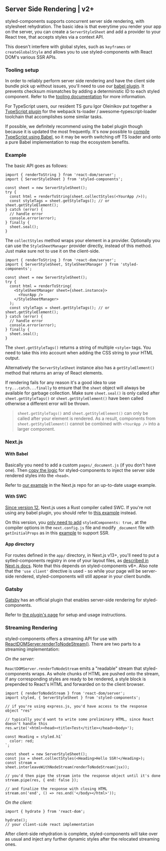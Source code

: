 ## Server Side Rendering | v2+

styled-components supports concurrent server side rendering, with stylesheet rehydration.
The basic idea is that everytime you render your app on the server, you can create
a `ServerStyleSheet` and add a provider to your React tree, that accepts styles
via a context API.

This doesn't interfere with global styles, such as `keyframes` or `createGlobalStyle` and
allows you to use styled-components with React DOM's various SSR APIs.

### Tooling setup

In order to reliably perform server side rendering and have the client side bundle pick up without issues, you'll need to use our [babel plugin](/docs/tooling#babel-plugin). It prevents checksum mismatches by adding a deterministic ID to each styled component. Refer to the [tooling documentation](/docs/tooling#serverside-rendering) for more information.

For TypeScript users, our resident TS guru Igor Oleinikov put together a [TypeScript plugin](/docs/tooling#typescript-plugin) for the webpack ts-loader / awesome-typescript-loader toolchain that accomplishes some similar tasks.

If possible, we definitely recommend using the babel plugin though because it is updated the most frequently. It's now possible to [compile TypeScript using Babel](https://babeljs.io/docs/en/babel-preset-typescript), so it may be worth switching off TS loader and onto a pure Babel implementation to reap the ecosystem benefits.

### Example

The basic API goes as follows:

```tsx
import { renderToString } from 'react-dom/server';
import { ServerStyleSheet } from 'styled-components';

const sheet = new ServerStyleSheet();
try {
  const html = renderToString(sheet.collectStyles(<YourApp />));
  const styleTags = sheet.getStyleTags(); // or sheet.getStyleElement();
} catch (error) {
  // handle error
  console.error(error);
} finally {
  sheet.seal();
}
```

The `collectStyles` method wraps your element in a provider. Optionally you can use
the `StyleSheetManager` provider directly, instead of this method. Just make sure not to
use it on the client-side.

```tsx
import { renderToString } from 'react-dom/server';
import { ServerStyleSheet, StyleSheetManager } from 'styled-components';

const sheet = new ServerStyleSheet();
try {
  const html = renderToString(
    <StyleSheetManager sheet={sheet.instance}>
      <YourApp />
    </StyleSheetManager>
  );
  const styleTags = sheet.getStyleTags(); // or sheet.getStyleElement();
} catch (error) {
  // handle error
  console.error(error);
} finally {
  sheet.seal();
}
```

The `sheet.getStyleTags()` returns a string of multiple `<style>` tags.
You need to take this into account when adding the CSS string to your HTML output.

Alternatively the `ServerStyleSheet` instance also has a `getStyleElement()` method
that returns an array of React elements.

If rendering fails for any reason it's a good idea to use `try...catch...finally` to ensure that the `sheet` object will always be available for garbage collection. Make sure `sheet.seal()` is only called after `sheet.getStyleTags()` or `sheet.getStyleElement()` have been called otherwise a different error will be thrown.

> `sheet.getStyleTags()` and `sheet.getStyleElement()` can only be called after your element is rendered. As a result, components from `sheet.getStyleElement()` cannot be combined with `<YourApp />` into a larger component.

### Next.js

#### With Babel

Basically you need to add a custom `pages/_document.js` (if you don't have one). Then [copy the logic](https://github.com/vercel/next.js/blob/canary/examples/with-styled-components-babel/pages/_document.tsx) for styled-components to inject the server side rendered styles into the `<head>`.

Refer to [our example](https://github.com/vercel/next.js/tree/canary/examples/with-styled-components-babel) in the Next.js repo for an up-to-date usage example.

#### With SWC

[Since version 12](https://nextjs.org/blog/next-12), Next.js uses a Rust compiler called SWC. If you're not using any babel plugin, you should refer to [this example](https://github.com/vercel/next.js/tree/canary/examples/with-styled-components) instead.

On this version, you [only need to add](https://github.com/vercel/next.js/blob/canary/examples/with-styled-components/next.config.js) `styledComponents: true,` at the compiler options in the `next.config.js` file and modify `_document` file with `getInitialProps` as in this [example](https://github.com/vercel/next.js/blob/canary/examples/with-styled-components/pages/_document.tsx) to support SSR.

#### App directory

For routes defined in the `app/` directory, in Next.js v13+, you'll need to put a sytled-components registry in one of your layout files, as [described in Next.js docs](https://nextjs.org/docs/app/building-your-application/styling/css-in-js#styled-components). Note that this depends on styled-components v6+. Also note that the `'use client'` directive is used - so while your page will be server-side rendered, styled-components will still appear in your client bundle.

### Gatsby

[Gatsby](https://www.gatsbyjs.org/) has an official plugin that enables server-side rendering for styled-components.

Refer to [the plugin's page](https://www.gatsbyjs.org/packages/gatsby-plugin-styled-components/) for setup and usage instructions.

### Streaming Rendering

styled-components offers a streaming API for use with [ReactDOMServer.renderToNodeStream()](https://reactjs.org/docs/react-dom-server.html#rendertonodestream). There are two parts to a streaming implementation:

_On the server:_

`ReactDOMServer.renderToNodeStream` emits a "readable" stream that styled-components wraps. As whole chunks of HTML are pushed onto the stream, if any corresponding styles are ready to be rendered, a style block is prepended to React's HTML and forwarded on to the client browser.

```tsx
import { renderToNodeStream } from 'react-dom/server';
import styled, { ServerStyleSheet } from 'styled-components';

// if you're using express.js, you'd have access to the response object "res"

// typically you'd want to write some preliminary HTML, since React doesn't handle this
res.write('<html><head><title>Test</title></head><body>');

const Heading = styled.h1`
  color: red;
`;

const sheet = new ServerStyleSheet();
const jsx = sheet.collectStyles(<Heading>Hello SSR!</Heading>);
const stream = sheet.interleaveWithNodeStream(renderToNodeStream(jsx));

// you'd then pipe the stream into the response object until it's done
stream.pipe(res, { end: false });

// and finalize the response with closing HTML
stream.on('end', () => res.end('</body></html>'));
```

_On the client:_

```tsx
import { hydrate } from 'react-dom';

hydrate();
// your client-side react implementation
```

After client-side rehydration is complete, styled-components will take over as usual and inject any further dynamic styles after the relocated streaming ones.
